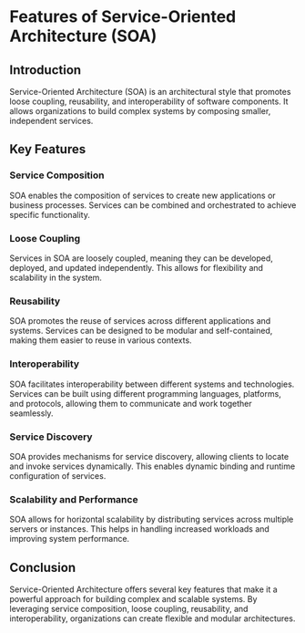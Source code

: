 # Features of Service-Oriented Architecture (SOA)

## Introduction
Service-Oriented Architecture (SOA) is an architectural style that promotes loose coupling, reusability, and interoperability of software components. It allows organizations to build complex systems by composing smaller, independent services.

## Key Features

### Service Composition
SOA enables the composition of services to create new applications or business processes. Services can be combined and orchestrated to achieve specific functionality.

### Loose Coupling
Services in SOA are loosely coupled, meaning they can be developed, deployed, and updated independently. This allows for flexibility and scalability in the system.

### Reusability
SOA promotes the reuse of services across different applications and systems. Services can be designed to be modular and self-contained, making them easier to reuse in various contexts.

### Interoperability
SOA facilitates interoperability between different systems and technologies. Services can be built using different programming languages, platforms, and protocols, allowing them to communicate and work together seamlessly.

### Service Discovery
SOA provides mechanisms for service discovery, allowing clients to locate and invoke services dynamically. This enables dynamic binding and runtime configuration of services.

### Scalability and Performance
SOA allows for horizontal scalability by distributing services across multiple servers or instances. This helps in handling increased workloads and improving system performance.

## Conclusion
Service-Oriented Architecture offers several key features that make it a powerful approach for building complex and scalable systems. By leveraging service composition, loose coupling, reusability, and interoperability, organizations can create flexible and modular architectures.
